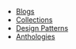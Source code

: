 - [Blogs](/blogs)
- [Collections](/collections)
- [Design Patterns](/design-patterns)
- [Anthologies](/a)
